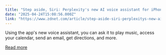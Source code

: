 ```yaml
---
title: "Step aside, Siri: Perplexity's new AI voice assistant for iPhone can take it from here"
date: "2025-04-24T15:08:56.000Z"
link: "https://www.zdnet.com/article/step-aside-siri-perplexitys-new-ai-voice-assistant-for-iphone-can-take-it-from-here/"
---
```


Using the app's new voice assistant, you can ask it to play music, access your calendar, send an email, get directions, and more.

[Read more](https://www.zdnet.com/article/step-aside-siri-perplexitys-new-ai-voice-assistant-for-iphone-can-take-it-from-here/)

